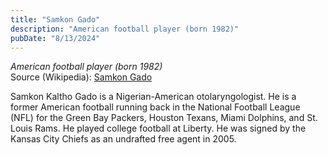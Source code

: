 ```yaml
---
title: "Samkon Gado"
description: "American football player (born 1982)"
pubDate: "8/13/2024"
---
```


*American football player (born 1982)*  
Source (Wikipedia): [Samkon Gado][1]

Samkon Kaltho Gado is a Nigerian-American otolaryngologist. He is a former American football running back in the National Football League (NFL) for the Green Bay Packers, Houston Texans, Miami Dolphins, and St. Louis Rams. He played college football at Liberty. He was signed by the Kansas City Chiefs as an undrafted free agent in 2005.

[1]: https://en.wikipedia.org/wiki/Samkon_Gado
